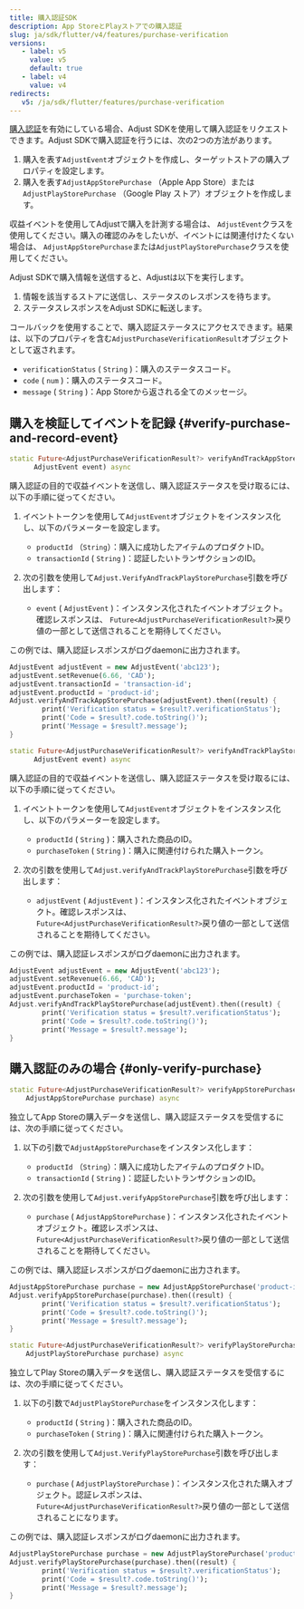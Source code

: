 ```yaml
---
title: 購入認証SDK
description: App StoreとPlayストアでの購入認証
slug: ja/sdk/flutter/v4/features/purchase-verification
versions:
   - label: v5
     value: v5
     default: true
   - label: v4
     value: v4
redirects:
   v5: /ja/sdk/flutter/features/purchase-verification
---
```


[購入認証](https://help.adjust.com/ja/article/purchase-verification)を有効にしている場合、Adjust SDKを使用して購入認証をリクエストできます。Adjust SDKで購入認証を行うには、次の2つの方法があります。

1. 購入を表す`AdjustEvent`オブジェクトを作成し、ターゲットストアの購入プロパティを設定します。
2. 購入を表す`AdjustAppStorePurchase` （Apple App Store）または`AdjustPlayStorePurchase` （Google Play ストア）オブジェクトを作成します。

<Callout type="tip">

収益イベントを使用してAdjustで購入を計測する場合は、 `AdjustEvent`クラスを使用してください。購入の確認のみをしたいが、イベントには関連付けたくない場合は、 `AdjustAppStorePurchase`または`AdjustPlayStorePurchase`クラスを使用してください。

</Callout>

Adjust SDKで購入情報を送信すると、Adjustは以下を実行します。

1. 情報を該当するストアに送信し、ステータスのレスポンスを待ちます。
2. ステータスレスポンスをAdjust SDKに転送します。

コールバックを使用することで、購入認証ステータスにアクセスできます。結果は、以下のプロパティを含む`AdjustPurchaseVerificationResult`オブジェクトとして返されます。

- `verificationStatus` \( `String` \)：購入のステータスコード。
- `code` \( `num` \)：購入のステータスコード。
- `message` \( `String` \)：App Storeから返される全てのメッセージ。

## 購入を検証してイベントを記録 {#verify-purchase-and-record-event}

<Tabs>
<Tab title="App Store" icon="StoreAppStore" sync="appstore">
<CodeBlock title="メソッドシグネチャー">

```dart
static Future<AdjustPurchaseVerificationResult?> verifyAndTrackAppStorePurchase(
      AdjustEvent event) async
```

</CodeBlock>

購入認証の目的で収益イベントを送信し、購入認証ステータスを受け取るには、以下の手順に従ってください。

1. イベントトークンを使用して`AdjustEvent`オブジェクトをインスタンス化し、以下のパラメーターを設定します。

   - `productId` （`String`）：購入に成功したアイテムのプロダクトID。
   - `transactionId` \( `String` \)：認証したいトランザクションのID。

2. 次の引数を使用して`Adjust.VerifyAndTrackPlayStorePurchase`引数を呼び出します：
   - `event` \( `AdjustEvent` \)：インスタンス化されたイベントオブジェクト。確認レスポンスは、 `Future<AdjustPurchaseVerificationResult?>`戻り値の一部として送信されることを期待してください。

この例では、購入認証レスポンスがログdaemonに出力されます。

```dart
AdjustEvent adjustEvent = new AdjustEvent('abc123');
adjustEvent.setRevenue(6.66, 'CAD');
adjustEvent.transactionId = 'transaction-id';
adjustEvent.productId = 'product-id';
Adjust.verifyAndTrackAppStorePurchase(adjustEvent).then((result) {
        print('Verification status = $result?.verificationStatus');
        print('Code = $result?.code.toString()');
        print('Message = $result?.message');
}
```

</Tab>
<Tab title="Google Play" icon="PlatformGooglePlay" sync="playstore">
<CodeBlock title="メソッドシグネチャー">

```dart
static Future<AdjustPurchaseVerificationResult?> verifyAndTrackPlayStorePurchase(
      AdjustEvent event) async
```

</CodeBlock>

購入認証の目的で収益イベントを送信し、購入認証ステータスを受け取るには、以下の手順に従ってください。

1. イベントトークンを使用して`AdjustEvent`オブジェクトをインスタンス化し、以下のパラメーターを設定します。

   - `productId` \( `String` \)：購入された商品のID。
   - `purchaseToken` \( `String` \)：購入に関連付けられた購入トークン。

2. 次の引数を使用して`Adjust.verifyAndTrackPlayStorePurchase`引数を呼び出します：
   - `adjustEvent` \( `AdjustEvent` \)：インスタンス化されたイベントオブジェクト。確認レスポンスは、 `Future<AdjustPurchaseVerificationResult?>`戻り値の一部として送信されることを期待してください。

この例では、購入認証レスポンスがログdaemonに出力されます。

```dart
AdjustEvent adjustEvent = new AdjustEvent('abc123');
adjustEvent.setRevenue(6.66, 'CAD');
adjustEvent.productId = 'product-id';
adjustEvent.purchaseToken = 'purchase-token';
Adjust.verifyAndTrackPlayStorePurchase(adjustEvent).then((result) {
        print('Verification status = $result?.verificationStatus');
        print('Code = $result?.code.toString()');
        print('Message = $result?.message');
}
```

</Tab>
</Tabs>

## 購入認証のみの場合 {#only-verify-purchase}

<Tabs>
<Tab title="App Store" icon="StoreAppStore" sync="appstore">
<CodeBlock title="メソッドシグネチャー">

```dart
static Future<AdjustPurchaseVerificationResult?> verifyAppStorePurchase(
    AdjustAppStorePurchase purchase) async
```

</CodeBlock>

独立してApp Storeの購入データを送信し、購入認証ステータスを受信するには、次の手順に従ってください。

1. 以下の引数で`AdjustAppStorePurchase`をインスタンス化します：

   - `productId` （`String`）：購入に成功したアイテムのプロダクトID。
   - `transactionId` \( `String` \)：認証したいトランザクションのID。

2. 次の引数を使用して`Adjust.verifyAppStorePurchase`引数を呼び出します：
   - `purchase` \( `AdjustAppStorePurchase` \)：インスタンス化されたイベントオブジェクト。確認レスポンスは、 `Future<AdjustPurchaseVerificationResult?>`戻り値の一部として送信されることを期待してください。

この例では、購入認証レスポンスがログdaemonに出力されます。

```dart
AdjustAppStorePurchase purchase = new AdjustAppStorePurchase('product-id', 'transaction-id');
Adjust.verifyAppStorePurchase(purchase).then((result) {
        print('Verification status = $result?.verificationStatus');
        print('Code = $result?.code.toString()');
        print('Message = $result?.message');
}
```

</Tab>
<Tab title="Google Play" icon="PlatformGooglePlay" sync="playstore">
<CodeBlock title="メソッドシグネチャー">

```dart
static Future<AdjustPurchaseVerificationResult?> verifyPlayStorePurchase(
    AdjustPlayStorePurchase purchase) async
```

</CodeBlock>

独立してPlay Storeの購入データを送信し、購入認証ステータスを受信するには、次の手順に従ってください。

1. 以下の引数で`AdjustPlayStorePurchase`をインスタンス化します：

   - `productId` \( `String` \)：購入された商品のID。
   - `purchaseToken` \( `String` \)：購入に関連付けられた購入トークン。

2. 次の引数を使用して`Adjust.VerifyPlayStorePurchase`引数を呼び出します：
   - `purchase` \( `AdjustPlayStorePurchase` \)：インスタンス化された購入オブジェクト。認証レスポンスは、 `Future<AdjustPurchaseVerificationResult?>`戻り値の一部として送信されることになります。

この例では、購入認証レスポンスがログdaemonに出力されます。

```dart
AdjustPlayStorePurchase purchase = new AdjustPlayStorePurchase('product-id', 'purchase-token');
Adjust.verifyPlayStorePurchase(purchase).then((result) {
        print('Verification status = $result?.verificationStatus');
        print('Code = $result?.code.toString()');
        print('Message = $result?.message');
}
```

</Tab>
</Tabs>
